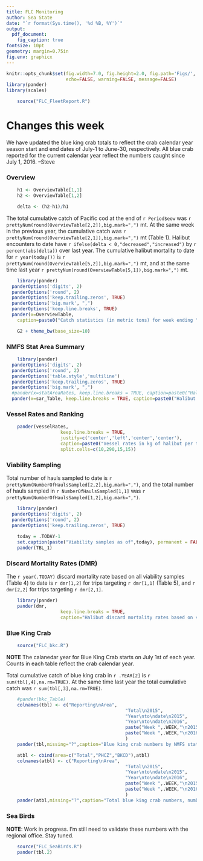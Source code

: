 ```yaml
---
title: FLC Monitoring
author: Sea State
date: "`r format(Sys.time(), '%d %B, %Y')`"
output: 
  pdf_document:
    fig_caption: true
fontsize: 10pt
geometry: margin=0.75in
fig.env: graphicx
---
```


```r
knitr::opts_chunk$set(fig.width=7.0, fig.height=2.0, fig.path='Figs/',
                      echo=FALSE, warning=FALSE, message=FALSE)
library(pander)
library(scales)
```

```R
	source("FLC_FleetReport.R")
```

# Changes this week
We have updated the blue king crab totals to reflect the crab calendar year season start and end dates of July-1 to June-30, respectively.  All blue crab reported for the current calendar year reflect the numbers caught since July 1, 2016.  –Steve




### Overview
```R
	h1 <- OverviewTable[1,1]
	h2 <- OverviewTable[1,2]

	delta <- (h2-h1)/h1
```

The total cumulative catch of Pacific cod at the end of `r Period$eow` was `r prettyNum(round(OverviewTable[2,2]),big.mark=",")` mt.  At the same week in the previous year, the cumulative catch was `r prettyNum(round(OverviewTable[2,1]),big.mark=",")` mt (Table 1). Halibut encounters to date have `r ifelse(delta < 0,"decreased","increased")` by `r percent(abs(delta))` over last year.  The cumulative halibut mortality to date for `r year(today())` is `r prettyNum(round(OverviewTable[5,2]),big.mark=",")` mt, and at the same time last year `r prettyNum(round(OverviewTable[5,1]),big.mark=",")` mt.


```R
	library(pander)
  panderOptions('digits', 2)
  panderOptions('round', 2)
  panderOptions('keep.trailing.zeros', TRUE)
  panderOptions('big.mark', ",")
  panderOptions('keep.line.breaks', TRUE)
  pander(x=OverviewTable, 
  	caption=paste0("Catch statistics (in metric tons) for week ending ",Period$eow," (Week ", .WEEK, ")."),justify='right')
```


```R
	G2 + theme_bw(base_size=10)
```



### NMFS Stat Area Summary
```R
	library(pander)
  panderOptions('digits', 2)
  panderOptions('round', 2)
  panderOptions('table.style','multiline')
  panderOptions('keep.trailing.zeros', TRUE)
  panderOptions('big.mark', ",")
  #pander(x=statAreaRates, keep.line.breaks = TRUE, caption=paste0("Halibut encounter rates for the week ending ",Period$eow,"."),justify='right')
  pander(x=sar_Table, keep.line.breaks = TRUE, caption=paste0("Halibut encounter rates for the week ending ",Period$eow,"."),justify='right')
```



### Vessel Rates and Ranking
```R
	pander(vesselRates,
					keep.line.breaks = TRUE,
					justify=c('center','left','center','center'),
					caption=paste0("Vessel rates in kg of halibut per ton of groundfish for the week ending ",Period$eow, "."),
					split.cells=c(10,290,15,15))
```




### Viability Sampling
Total number of hauls sampled to date is 
`r prettyNum(NumberOfHaulsSampled[2,2],big.mark=",")`, and the total number of hauls sampled in `r NumberOfHaulsSampled[1,1]` was `r prettyNum(NumberOfHaulsSampled[1,2],big.mark=",")`.

```R
	library(pander)
  panderOptions('digits', 2)
  panderOptions('round', 2)
  panderOptions('keep.trailing.zeros', TRUE)
	
	today = .TODAY-1
	set.caption(paste("Viability samples as of",today), permanent = FALSE)
	pander(TBL_1)
```



### Discard Mortality Rates (DMR)

The `r year(.TODAY)` discard mortality rate based on all viability samples (Table 4) to date is `r dmr[1,2]` for trips targeting `r dmr[1,1]` (Table 5), and `r dmr[2,2]` for trips targeting `r dmr[2,1]`.

```R
	library(pander)
	pander(dmr,
				 	keep.line.breaks = TRUE,
				 	caption="Halibut discard mortality rates based on viability sampling.")
```

### Blue King Crab 

```R
	source("FLC_bkc.R")
```
**NOTE** The calanedar year for Blue King Crab starts on July 1st of each year. Counts in each table reflect the crab calendar year. 

Total cumulative catch of blue king crab in `r .YEAR[2]` is `r sum(tbl[,4],na.rm=TRUE)`. At the same time last year the total cumulative catch was `r sum(tbl[,3],na.rm=TRUE)`.

```R
	#pander(bkc_Table)
	colnames(tbl) <- c("Reporting\nArea",
											"Total\n2015",
											"Year\nto\ndate\n2015",
											"Year\nto\ndate\n2016",
											paste("Week ",.WEEK,"\n2015"),
											paste("Week ",.WEEK,"\n2016")
											)
	pander(tbl,missing="?",caption="Blue king crab numbers by NMFS stat area.")
```

```R
	atbl <- cbind(area=c("Total","PHCZ","BKCD"),atbl)
	colnames(atbl) <- c("Reporting\nArea",
											"Total\n2015",
											"Year\nto\ndate\n2015",
											"Year\nto\ndate\n2016",
											paste("Week ",.WEEK,"\n2015"),
											paste("Week ",.WEEK,"\n2016")
											)
	pander(atbl,missing="?",caption="Total blue king crab numbers, numbers taken inside the Pribilof Habitat Conservation Zone, and the Blue King Crab District.")
```




### Sea Birds


**NOTE**: Work in progress.  I'm still need to validate these numbers with the regional office. Stay tuned.  
```R
	source("FLC_SeaBirds.R")
	pander(tbl.2)
```




<!-- 
### Catch-to-date by gear type.
Show a table with the breakdown of BSAI groundfish catch & bycatch by gear types: HAL, NPT, POT, PTR, ALL.



### Halibut hotspots
Heat map based on the halibut encounter rates in the H\&L CP fishery.

How this will eventually work, I'm just calculating the nearest neighbor density for all sets in the past week where the halibut encounter rate is greather than the median rate of all sets for that week.  For now the rate is based on (kg Halibut pre mortality)/(Official Total Catch)

```R
	#bmap
```

 -->